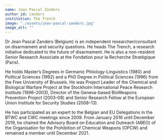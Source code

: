 ---
name: Jean Pascal Zanders
author_id: zanders
institution: The Trench
image: "./assets/jean-pascal-zanders.jpg"
image_alt: ""
---

Dr Jean Pascal Zanders (Belgium) is an independent researcher/consultant on disarmament and security questions. He heads The Trench, a research initiative dedicated to the future of disarmament. He is also a non-resident Senior Research Associate at the Fondation pour la Recherche Stratégique (Paris).

He holds Master’s Degrees in Germanic Philology-Linguistics (1980) and Political Sciences (1992) and a PhD Degree in Political Sciences (1996) from the Free University of Brussels. He was Project Leader of the Chemical and Biological Warfare Project at the Stockholm International Peace Research Institute (1996–2003), Director of the Geneva-based BioWeapons Prevention Project (2003–08) and Senior Research Fellow at the European Union Institute for Security Studies (2008–13).

He has participated as an expert to the Belgian and EU Delegations in the BTWC and CWC meetings since 2009. From January 2016 until December 2019, he chaired the Advisory Board on Education and Outreach (ABEO) of the Organisation for the Prohibition of Chemical Weapons (OPCW) and remained a member until December 2021.
